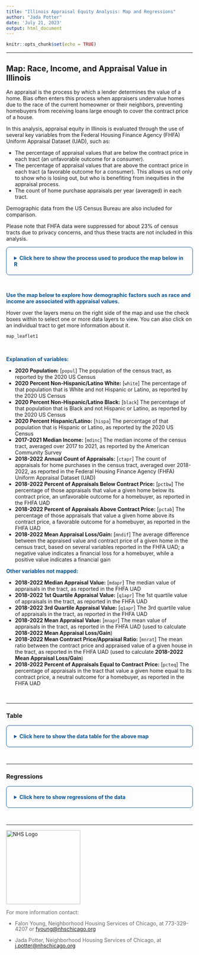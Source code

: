 ```yaml
---
title: "Illinois Appraisal Equity Analysis: Map and Regressions"
author: "Jada Potter"
date: 'July 21, 2023'
output: html_document
---
```


```r
knitr::opts_chunk$set(echo = TRUE)
```

<style>
  .bordered {
    padding: 20px;
    border: 1px solid #0b5394;
    border-radius: 8px;
  }
</style>

---

## Map: Race, Income, and Appraisal Value in Illinois

An appraisal is the process by which a lender determines the value of a home. Bias often enters this process when appraisers undervalue homes due to the race of the current homeowner or their neighbors, preventing homebuyers from receiving loans large enough to cover the contract price of a house.

In this analysis, appraisal equity in Illinois is evaluated through the use of several key variables from the Federal Housing Finance Agency (FHFA) Uniform Appraisal Dataset (UAD), such as:

-   The percentage of appraisal values that are below the contract price in each tract (an unfavorable outcome for a consumer).
-   The percentage of appraisal values that are above the contract price in each tract (a favorable outcome for a consumer). This allows us not only to show who is losing out, but who is benefiting from inequities in the appraisal process.
-   The count of home purchase appraisals per year (averaged) in each tract.

Demographic data from the US Census Bureau are also included for comparison.

Please note that FHFA data were suppressed for about 23% of census tracts due to privacy concerns, and thus these tracts are not included in this analysis.

::: bordered
<details>

<summary style="color:#0b5394;font-weight:bold">Click here to show the process used to produce the map below in R</summary>

### Loading packages

The following packages must be loaded in order for this script to run:

```r
library(tidyverse)
library(tidycensus)
library(sf)
library(tmap)
library(leaflet)
library(plotly)
library(GGally)
library(kableExtra)
```

### Extracting data

#### Federal Housing Finance Agency (FHFA) Uniform Appraisal Dataset (UAD)

Data from the UAD are downloaded from the [**FHFA datasets page**](https://www.fhfa.gov/DataTools/Pages/UAD-Dashboards.aspx). Tract-level data are used to show differences in appraisal values between local areas.

After data are downloaded, the following operations are done to reduce the size and increase the relevance of the dataset:

1.  Only tracts in Illinois, the study area, are included.
2.  Only data from 2018 onward are included (to allow for averaging later).
3.  Only data on home purchases (rather than refinancing) are included.
4.  Unnecessary variables are dropped.
5.  A 5-year average, from 2018 to 2022 (inclusive), is taken to show the most recent appraisal data, while also ensuring that a long enough period is used to reduce noise.

Note that the following code chunk is not run in this R Markdown (hence the `#` before each line) in order to save time, as the output file only must be created once.

```r
## Load data, filter data, and drop unnecessary variables -- COMMENTED, AS THIS ONLY NEEDS TO BE RUN ONCE
#rawdata = read.csv("FHFA_UAD_tract/FHFA_UAD_tract.csv") %>%
#  filter(STATEPOSTAL == "IL" & YEAR >= 2018 & PURPOSE == "Purchase") %>%
#  select(SERIES, GEOID = TRACT, YEAR, VALUE)

## Rename series
#varnms = data.frame(SERIES = unique(rawdata$SERIES), varnm = paste0("raw_", c("ctapr", "mdapr", "q1apr", "q3apr", #"mnapr", "mnrat", "pctbw", "pcteq", "pctab")))

#rawdata = rawdata %>% merge(varnms, ., by = "SERIES") %>% select(-SERIES)

## Divide into separate tables
#list2env(split(rawdata, rawdata$varnm), envir = .GlobalEnv)

## Take 5-year average of each variable
## (NOTE - This unfortunately did not work in a for loop, so each must be run individually, as seen below)
#raw_ctapr = raw_ctapr %>% select(-varnm) %>%
#  group_by(GEOID) %>%
#  summarise(ctapr = mean(VALUE, na.rm = T)) %>%
#  mutate_at(vars(ctapr), ~ifelse(is.nan(.), NA, .))
#raw_mdapr = raw_mdapr %>% select(-varnm) %>%
#  group_by(GEOID) %>%
#  summarise(mdapr = mean(VALUE, na.rm = T)) %>%
#  mutate_at(vars(mdapr), ~ifelse(is.nan(.), NA, .))
#raw_q1apr = raw_q1apr %>% select(-varnm) %>%
#  group_by(GEOID) %>%
#  summarise(q1apr = mean(VALUE, na.rm = T)) %>%
#  mutate_at(vars(q1apr), ~ifelse(is.nan(.), NA, .))
#raw_q3apr = raw_q3apr %>% select(-varnm) %>%
#  group_by(GEOID) %>%
#  summarise(q3apr = mean(VALUE, na.rm = T)) %>%
#  mutate_at(vars(q3apr), ~ifelse(is.nan(.), NA, .))
#raw_mnapr = raw_mnapr %>% select(-varnm) %>%
#  group_by(GEOID) %>%
#  summarise(mnapr = mean(VALUE, na.rm = T)) %>%
#  mutate_at(vars(mnapr), ~ifelse(is.nan(.), NA, .))
#raw_mnrat = raw_mnrat %>% select(-varnm) %>%
#  group_by(GEOID) %>%
#  summarise(mnrat = mean(VALUE, na.rm = T)) %>%
#  mutate_at(vars(mnrat), ~ifelse(is.nan(.), NA, .))
#raw_pctbw = raw_pctbw %>% select(-varnm) %>%
#  group_by(GEOID) %>%
#  summarise(pctbw = mean(VALUE, na.rm = T)) %>%
#  mutate_at(vars(pctbw), ~ifelse(is.nan(.), NA, .))
#raw_pcteq = raw_pcteq %>% select(-varnm) %>%
#  group_by(GEOID) %>%
#  summarise(pcteq = mean(VALUE, na.rm = T)) %>%
#  mutate_at(vars(pcteq), ~ifelse(is.nan(.), NA, .))
#raw_pctab = raw_pctab %>% select(-varnm) %>%
#  group_by(GEOID) %>%
#  summarise(pctab = mean(VALUE, na.rm = T)) %>%
#  mutate_at(vars(pctab), ~ifelse(is.nan(.), NA, .))

## Merge all nine tables back together
#table_list = list(raw_ctapr, raw_mdapr, raw_q1apr, raw_q3apr, raw_mnapr, raw_mnrat, raw_pctbw, raw_pcteq, raw_pctab)
#cleandata = reduce(table_list, full_join, by="GEOID")

## Export as a .csv
#write.csv(cleandata, "FHFA_UAD_tract/FHFA_UAD_tract_filtered.csv")
```

The following code chunk simply opens up the file created above, removes an unnecessary index variable, and converts the `GEOID` variable (census tract code) to string format to allow for merging with census data later on.

```r
# Load cleaned CSV created above and remove the index variable
fhfa_uad_trct = read.csv("FHFA_UAD_tract/FHFA_UAD_tract_filtered.csv") %>%
  select(-X)

# Change GEOID to character data type in order to allow for merging later on
class(fhfa_uad_trct$GEOID) = "character"
```

#### 2020 census data

2020 census data on population and race are downloaded directly from the census bureau using the [**tidycensus**](https://cran.r-project.org/web/packages/tidycensus/index.html) R package. Variables fro the 2020 Decennial Census are **total population** (`P1_001N`), **total non-Hispanic/Latino white population** (`P2_005N`), **total Hispanic/Latino population** (`P2_002N`), and **total non-Hispanic/Latino Black population** (`P2_006N`). One final variable, **median income** (`B19326_001`), is taken from a 5-year average of the American Community Survey from 2017-2021 (inclusive).

```r
# Load decennial variables
il_trct_dec = get_decennial(
  geography = "tract",
  variables = c(popul = "P1_001N", white = "P2_005N", hispa = "P2_002N", black = "P2_006N"),
  state = "IL",
  year = 2020,
  geometry = T,
  output = "wide"
) %>%
  filter(!st_is_empty(geometry)) # REMOVE EMPTY TRACTS!

# Load ACS variable
il_trct_acs = get_acs(
  geography = "tract",
  variables = c(mdinc = "B19326_001"),
  state = "IL",
  year = 2021,
  survey = "acs5",
  geometry = T,
  output = "wide"
) %>%
  filter(!st_is_empty(geometry)) %>% # REMOVE EMPTY TRACTS!
  st_drop_geometry() %>% # REMOVE GEOMETRY (ALREADY PROVIDED FROM DECENNIAL VARIABLES)
  select(GEOID, mdinc = mdincE) # REMOVE OTHER UNNECESSARY VARIABLES
```

### Transforming data

First, the census tables and appraisal data are merged.

```r
# Merge tables
il_trct = full_join(il_trct_dec, il_trct_acs, by = "GEOID") %>%
  full_join(fhfa_uad_trct, by = "GEOID")
```

Next, a new variable is created to calculate the mean difference between contract price and appraisal price in USD for each census tract. This will show the monetary loss or gain faced by the average homebuyer from the appraisal process in that census tract.

```r
il_trct$mndif = il_trct$mnapr-(il_trct$mnapr*il_trct$mnrat)
```

Next, each race variable is converted to a percent of the total tract population, then all percentage variables are multiplied by 100 (this is needed in order to visualize the values as a percentage later on).

```r
# Calculate percentages, then multiply these values and pctbw by 100
il_trct = il_trct %>% mutate_at(vars(c(white, hispa, black)), ~ (./popul)) %>%
  mutate_at(vars(c(white, hispa, black, pctbw, pcteq, pctab)), ~ (.*100))
```

To clean up, non-integer values are rounded and variables are relocated in a more sensible order.

```r
# Round non-integer values
il_trct$white = round(il_trct$white, digits = 1)
il_trct$hispa = round(il_trct$hispa, digits = 1)
il_trct$black = round(il_trct$black, digits = 1)
il_trct$ctapr = round(il_trct$ctapr, digits = 1)
il_trct$mdapr = round(il_trct$mdapr, digits = 0)
il_trct$q1apr = round(il_trct$q1apr, digits = 0)
il_trct$q3apr = round(il_trct$q3apr, digits = 0)
il_trct$mnapr = round(il_trct$mnapr, digits = 0)
il_trct$mnrat = round(il_trct$mnrat, digits = 3)
il_trct$pctbw = round(il_trct$pctbw, digits = 1)
il_trct$pcteq = round(il_trct$pcteq, digits = 1)
il_trct$pctab = round(il_trct$pctab, digits = 1)
il_trct$mndif = round(il_trct$mndif, digits = 0)

# Rearrange variables
il_trct = il_trct %>%
  relocate(geometry, .after = mndif)
```

Finally, alternate versions of this table are created, the first with no `NA` values, and the second with no `NA` and only positive values that is converted to logarithmic format (the mean difference variable is dropped, as it is frequently negative). The first will allow for better map visualizations, while the second will allow for linear regressions with logarithmic transformation.

```r
# No NA values
il_trct_noNA = na.omit(il_trct)

# No NA or 0 values - logarithmic transformation (mndif variable dropped)
il_trct_log = il_trct_noNA %>% select(-mndif) %>%
  filter(popul > 0 & white > 0 & hispa > 0 & black > 0 & pctbw > 0 & pcteq > 0 & pctab > 0) %>%
  mutate_at(vars(white, hispa, black, mdinc, ctapr, mdapr, q1apr, q3apr, mnapr, mnrat, pctbw, pcteq, pctab), ~ log(.))
```

### Mapping data

In order to create interactive maps, package [**tmap**](https://cran.r-project.org/web/packages/tmap/index.html) is set to interactive viewing mode and labels with percentage and dollar symbols are created.

```r
# Set tmap to interactive viewing
tmap_mode("view")

# Create "%" and "$" string variables for labeling
il_trct_noNA = il_trct_noNA %>%
  mutate(white_pct = paste0(sprintf("%.1f", white), "%")) %>%
  mutate(hispa_pct = paste0(sprintf("%.1f", hispa), "%")) %>%
  mutate(black_pct = paste0(sprintf("%.1f", black), "%")) %>%
  mutate(mdinc_usd = paste0("$", as.character(format(mdinc, big.mark = ",", trim = T)))) %>%
  mutate(pctbw_pct = paste0(sprintf("%.1f", pctbw), "%")) %>%
  mutate(pctab_pct = paste0(sprintf("%.1f", pctab), "%")) %>%
  mutate(mndif_usd = paste0("$", as.character(format(mndif, big.mark = ",", trim = T))))
```

Next, the maps are defined as an object, using data from the "no NA" version of the data table. This object is then converted to a [**leaflet**](https://cran.r-project.org/web/packages/leaflet/index.html) map in order to change a few settings.

```r
# Create popup label object
popup = c("2020 Population" = "popul", "2020 Percent Non-Hispanic/Latino White" = "white_pct", "2020 Percent Non-Hispanic/Latino Black" = "black_pct", "2020 Percent Hispanic/Latino" = "hispa_pct", "2017-2021 Median Income" = "mdinc_usd", "2018-2022 Annual Count of Appraisals" = "ctapr", "2018-2022 Percent of Appraisals Below Contract Price" = "pctbw_pct", "2018-2022 Percent of Appraisals Above Contract Price" = "pctab_pct", "2018-2022 Mean Appraisal Loss/Gain" = "mndif_usd")

# Create map object
map = tm_shape(il_trct_noNA, name = "2020 Population by<br>Census Tract") +
  tm_polygons(title = "2020 Population by<br>Census Tract", col = "popul", style = "jenks", palette = "Greys", alpha = 0.5, border.alpha = 0.1, id = "NAME", popup.format = c(html.escape = F), popup.vars = popup) +
  tm_shape(il_trct_noNA, name = "2020 Percent Non-<br>Hispanic/Latino White") +
  tm_polygons(title = "2020 Percent Non-<br>Hispanic/Latino White", col = "white", style = "jenks", palette = "Reds", alpha = 0.5, border.alpha = 0.1, id = "NAME", popup.format = c(html.escape = F), popup.vars = popup, legend.format = list(fun = function(x) paste0(x, "%"))) +
  tm_shape(il_trct_noNA, name = "2020 Percent Non-<br>Hispanic/Latino Black") +
  tm_polygons(title = "2020 Percent Non-<br>Hispanic/Latino Black", col = "black", style = "jenks", palette = "Oranges", alpha = 0.5, border.alpha = 0.1, id = "NAME", popup.format = c(html.escape = F), popup.vars = popup, legend.format = list(fun = function(x) paste0(x, "%"))) +
  tm_shape(il_trct_noNA, name = "2020 Percent<br>Hispanic/Latino") +
  tm_polygons(title = "2020 Percent<br>Hispanic/Latino", col = "hispa", style = "jenks", palette = "YlOrBr", alpha = 0.5, border.alpha = 0.1, id = "NAME", popup.format = c(html.escape = F), popup.vars = popup, legend.format = list(fun = function(x) paste0(x, "%"))) +
  tm_shape(il_trct_noNA, name = "2017-2021 Median<br>Income") +
  tm_polygons(title = "2017-2021 Median<br>Income", col = "mdinc", style = "jenks", palette = "Greens", alpha = 0.5, border.alpha = 0.1, id = "NAME", popup.format = c(html.escape = F), popup.vars = popup, legend.format = list(fun = function(x) paste0("$", x))) +
  tm_shape(il_trct_noNA, name = "2018-2022 Annual<br>Count of Appraisals") +
  tm_polygons(title = "2018-2022 Annual<br>Count of Appraisals", col = "ctapr", style = "jenks", palette = "Greys", alpha = 0.5, border.alpha = 0.1, id = "NAME", popup.format = c(html.escape = F), popup.vars = popup) +
  tm_shape(il_trct_noNA, name = "2018-2022 Percent of<br>Appraisals Below<br>Contract Price") +
  tm_polygons(title = "2018-2022 Percent of<br>Appraisals Below<br>Contract Price", col = "pctbw", style = "jenks", palette = "Blues", alpha = 0.5, border.alpha = 0.1, id = "NAME", popup.format = c(html.escape = F), popup.vars = popup, legend.format = list(fun = function(x) paste0(x, "%"))) +
  tm_shape(il_trct_noNA, name = "2018-2022 Percent of<br>Appraisals Above<br>Contract Price") +
  tm_polygons(title = "2018-2022 Percent of<br>Appraisals Above<br>Contract Price", col = "pctab", style = "jenks", palette = "Purples", alpha = 0.5, border.alpha = 0.1, id = "NAME", popup.format = c(html.escape = F), popup.vars = popup, legend.format = list(fun = function(x) paste0(x, "%"))) +
  tm_shape(il_trct_noNA, name = "2018-2022 Mean<br>Appraisal Loss/Gain") +
  tm_polygons(title = "2018-2022 Mean<br>Appraisal Loss/Gain", col = "mndif", midpoint = 0, breaks = c(-1000000, -100000, -10000, -1000, 0, 1000, 10000, 100000, 1000000), palette = "RdYlBu", alpha = 0.5, border.alpha = 0.1, id = "NAME", popup.format = c(html.escape = F), popup.vars = popup, legend.format = list(fun = function(x) paste0("$", x)))

# Convert to leaflet
map_leaflet = tmap_leaflet(map)

# Make layers overlay and deselect all layers but one by default
map_leaflet1 = map_leaflet %>% addLayersControl(overlayGroups = c("2020 Population by<br>Census Tract", "2020 Percent Non-<br>Hispanic/Latino White", "2020 Percent Non-<br>Hispanic/Latino Black", "2020 Percent<br>Hispanic/Latino", "2017-2021 Median<br>Income", "2018-2022 Annual<br>Count of Appraisals", "2018-2022 Percent of<br>Appraisals Below<br>Contract Price", "2018-2022 Percent of<br>Appraisals Above<br>Contract Price", "2018-2022 Mean<br>Appraisal Loss/Gain")) %>%
  hideGroup(c("2020 Population by<br>Census Tract", "2020 Percent Non-<br>Hispanic/Latino White", "2020 Percent Non-<br>Hispanic/Latino Black", "2020 Percent<br>Hispanic/Latino", "2017-2021 Median<br>Income", "2018-2022 Annual<br>Count of Appraisals", "2018-2022 Percent of<br>Appraisals Above<br>Contract Price", "2018-2022 Mean<br>Appraisal Loss/Gain"))
```

</details>
:::
<br>

<span style="color:#0b5394">**Use the map below to explore how demographic factors such as race and income are associated with appraisal values.**</span>

Hover over the layers menu on the right side of the map and use the check boxes within to select one or more data layers to view. You can also click on an individual tract to get more information about it.

```r
map_leaflet1
```

<br>

<span style="color:#0b5394">**Explanation of variables:**</span>

- **2020 Population:** [`popul`] The population of the census tract, as reported by the 2020 US Census
- **2020 Percent Non-Hispanic/Latino White:** [`white`] The percentage of that population that is White and not Hispanic or Latino, as reported by the 2020 US Census
- **2020 Percent Non-Hispanic/Latino Black:** [`black`] The percentage of that population that is Black and not Hispanic or Latino, as reported by the 2020 US Census
- **2020 Percent Hispanic/Latino:** [`hispa`] The percentage of that population that is Hispanic or Latino, as reported by the 2020 US Census
- **2017-2021 Median Income:** [`mdinc`] The median income of the census tract, averaged over 2017 to 2021, as reported by the American Community Survey
- **2018-2022 Annual Count of Appraisals:** [`ctapr`] The count of appraisals for home purchases in the census tract, averaged over 2018-2022, as reported in the Federal Housing Finance Agency (FHFA) Uniform Appraisal Dataset (UAD)
- **2018-2022 Percent of Appraisals Below Contract Price:** [`pctbw`] The percentage of those appraisals that value a given home below its contract price, an unfavorable outcome for a homebuyer, as reported in the FHFA UAD
- **2018-2022 Percent of Appraisals Above Contract Price:** [`pctab`] The percentage of those appraisals that value a given home above its contract price, a favorable outcome for a homebuyer, as reported in the FHFA UAD
- **2018-2022 Mean Appraisal Loss/Gain:** [`mndif`] The average difference between the appraised value and contract price of a given home in the census tract, based on several variables reported in the FHFA UAD; a negative value indicates a financial loss for a homebuyer, while a positive value indicates a financial gain

<span style="color:#0b5394">**Other variables not mapped:**</span>

- **2018-2022 Median Appraisal Value:** [`mdapr`] The median value of appraisals in the tract, as reported in the FHFA UAD
- **2018-2022 1st Quartile Appraisal Value:** [`q1apr`] The 1st quartile value of appraisals in the tract, as reported in the FHFA UAD
- **2018-2022 3rd Quartile Appraisal Value:** [`q1apr`] The 3rd quartile value of appraisals in the tract, as reported in the FHFA UAD
- **2018-2022 Mean Appraisal Value:** [`mnapr`] The mean value of appraisals in the tract, as reported in the FHFA UAD (used to calculate **2018-2022 Mean Appraisal Loss/Gain**)
- **2018-2022 Mean Contract Price/Appraisal Ratio:** [`mnrat`] The mean ratio between the contract price and appraised value of a given house in the tract, as reported in the FHFA UAD (used to calculate **2018-2022 Mean Appraisal Loss/Gain**)
- **2018-2022 Percent of Appraisals Equal to Contract Price:** [`pcteq`] The percentage of appraisals in the tract that value a given home equal to its contract price, a neutral outcome for a homebuyer, as reported in the FHFA UAD

<br>

---

### Table

::: bordered
<details>

<summary style="color:#0b5394;font-weight:bold">Click here to show the data table for the above map</summary>

```r
kbl(il_trct) %>% kable_paper() %>% scroll_box(width = "100%", height = "400px")
```

</details>
:::

<br>

---

### Regressions

::: bordered
<details>

<summary style="color:#0b5394;font-weight:bold">Click here to show regressions of the data</summary>

#### Regressions

Two correlograms are created with the package [**GGally**](https://cran.r-project.org/web/packages/GGally/index.html), one with linear data (`il_trct_noNA`) and one with logarithmic data (`il_trct_log`)

```r
il_trct_noNA_correlogram = il_trct_noNA %>% select(white, hispa, black, mdinc, ctapr, pctbw, pctab, mndif) %>% st_drop_geometry() %>% ggpairs(title="Correlogram of all variables", lower = list(continuous = wrap("smooth_loess", alpha = 0.2, size = 0.05, color = "blue")))

il_trct_log_correlogram = il_trct_log %>% select(white, hispa, black, mdinc, ctapr, pctbw, pctab) %>% st_drop_geometry() %>% ggpairs(title="Correlogram of all variables with logarithmic transformation", lower = list(continuous = wrap("smooth_loess", alpha = 0.2, size = 0.05, color = "blue")))
```

The two correlograms are visualized below:

```r
il_trct_noNA_correlogram
il_trct_log_correlogram
```

</details>
:::

<br>

---

<img src="NHS-logo.png" alt = "NHS Logo" width="200">

<div style="color: #666666; line-height: 1.1">
For more information contact:

-   Falon Young, Neighborhood Housing Services of Chicago, at 773-329-4207 or [fyoung\@nhschicago.org](mailto:fyoung@nhschicago.org){.email}

-   Jada Potter, Neighborhood Housing Services of Chicago, at [j.potter\@nhschicago.org](j.potter\@nhschicago.org){.email}
</div>